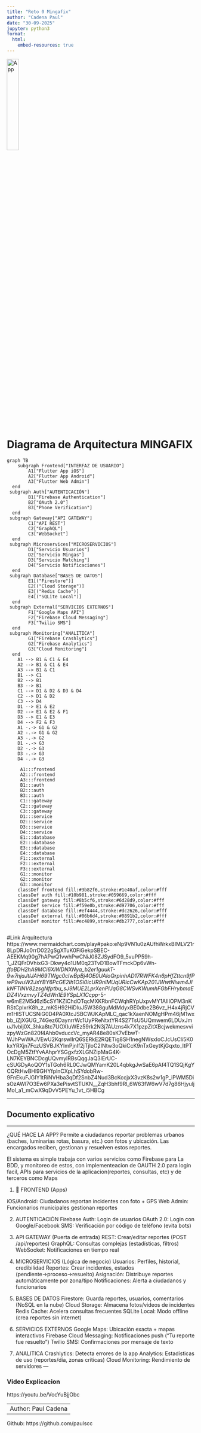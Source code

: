 ```yaml
---
title: "Reto 0 Mingafix"
author: "Cadena Paul"
date: "30-09-2025"
jupyter: python3
format: 
  html:
    embed-resources: true
---
```

![App](images/logo.png){width=25%}
\n

# Diagrama de Arquitectura MINGAFIX

```mermaid
graph TB
    subgraph Frontend["INTERFAZ DE USUARIO"]
        A1["Flutter App iOS"]
        A2["Flutter App Android"]
        A3["Flutter Web Admin"]
  end
 subgraph Auth["AUTENTICACIÓN"]
        B1["Firebase Authentication"]
        B2["OAuth 2.0"]
        B3["Phone Verification"]
  end
 subgraph Gateway["API GATEWAY"]
        C1["API REST"]
        C2["GraphQL"]
        C3["WebSocket"]
  end
 subgraph Microservices["MICROSERVICIOS"]
        D1["Servicio Usuarios"]
        D2["Servicio Mingas"]
        D3["Servicio Matching"]
        D4["Servicio Notificaciones"]
  end
 subgraph Database["BASES DE DATOS"]
        E1[("Firestore")]
        E2[("Cloud Storage")]
        E3[("Redis Cache")]
        E4[("SQLite Local")]
  end
 subgraph External["SERVICIOS EXTERNOS"]
        F1["Google Maps API"]
        F2["Firebase Cloud Messaging"]
        F3["Twilio SMS"]
  end
 subgraph Monitoring["ANALITICA"]
        G1["Firebase Crashlytics"]
        G2["Firebase Analytics"]
        G3["Cloud Monitoring"]
  end
    A1 --> B1 & C1 & E4
    A2 --> B1 & C1 & E4
    A3 --> B1 & C1
    B1 --> C1
    B2 --> B1
    B3 --> B1
    C1 --> D1 & D2 & D3 & D4
    C2 --> D1 & D2
    C3 --> D4
    D1 --> E1 & E2
    D2 --> E1 & E2 & F1
    D3 --> E1 & E3
    D4 --> F2 & F3
    A1 -.-> G1 & G2
    A2 -.-> G1 & G2
    A3 -.-> G2
    D1 -.-> G3
    D2 -.-> G3
    D3 -.-> G3
    D4 -.-> G3

     A1:::frontend
     A2:::frontend
     A3:::frontend
     B1:::auth
     B2:::auth
     B3:::auth
     C1:::gateway
     C2:::gateway
     C3:::gateway
     D1:::service
     D2:::service
     D3:::service
     D4:::service
     E1:::database
     E2:::database
     E3:::database
     E4:::database
     F1:::external
     F2:::external
     F3:::external
     G1:::monitor
     G2:::monitor
     G3:::monitor
    classDef frontend fill:#3b82f6,stroke:#1e40af,color:#fff
    classDef auth fill:#10b981,stroke:#059669,color:#fff
    classDef gateway fill:#8b5cf6,stroke:#6d28d9,color:#fff
    classDef service fill:#f59e0b,stroke:#d97706,color:#fff
    classDef database fill:#ef4444,stroke:#dc2626,color:#fff
    classDef external fill:#06b6d4,stroke:#0891b2,color:#fff
    classDef monitor fill:#ec4899,stroke:#db2777,color:#fff


```

#Link Arquitectura
https://www.mermaidchart.com/play#pako:eNp9VN1u0zAUfhWrkxBIMLV21r8LpDRJo0rrD022gSgXTuK0FiGekpSBEC-AEEKMq90g7hAPwQ1vwhPwCNiJ08ZJSydFO9_5vuPP59h-1_JZQFrDVhixG3-Dkwy4o1UM0q23TvD1BowTFmckDp6vWn-_ffoBDH2hA9MCi6XlWDNXNya_b2er1guukT-9w7njaJtlJAH69TWgc0clwBpBj4OE0UAloQrpinhAD17RWFK4n6pHfZttcn9fPwP9wuW2JsYBY6PcGE2Ih1OSi0icUR9nlMUqURicCwKAp201JWwtNiwm4JIkNFTlNV82zsgNfptbu_sJ9MUE2LprXenPlJqG8CWSvKWumhFGbFHrybmaEDZ4VxzmvyTZ4dWn1E9YSpLX1Ccpp_-5-w6mE2M5d6zl5cSY1KZiChdOTqcMXKRbnFCWqhRYpUxpvMY1AlIIOPM3nKRStCplxrK8h_z_mKSH92HiDIuJ5W388guMdMdyxBE0dbe2B6vz_H4x4jRjCVm1HlSTUCSNiG0D4PA0XtcJSBCWJKApMLC_qac1kXaenNOMgHPm46jM1wxbb_iZjXGUG_74Gez6DaynrrWc1UyPReNtxtYR4S27TsU5UQmwem6LDUxJmuJ1vblj0X_3hka8tc7UOXIuWEz59rk2N3j7AUzns4k7X1pzpZitXBcjwekmesvvizpyWzGn820f4Ahb0vduccVc_myAR48e80sK7vEbwT-WJhPwWAJVEwU2KqrswlIrQ6SERkE2RQETig8SH1negNWsxIoCJcUsCli5K0kxYRXjn7FczUSVBJKYlmPjnIf2jTjloC2INtw3oQkiCcK9nTxGeytKjGqxto_ltPTOcDgM5ZtfYvAAhprYSGgxfzXLGNZipMaG4K-LN7KEYBNCDcgUQvmylRBsQqgJaQ3IErUC-cSUGDyAoQOY1sTGoh6RL0CJwQMYamK20L4qbkgJwSaE6pAf4TQ1SQjKgYCQRtHwBHl9GHYfplnCXpLhSYdobRw-9FnEkuFJGIY1tRiNVHba3qDf2SnbZ4Nud3BcKccjxX3vzK8s2w1gP_iPWM5DisOzAWl7O3Ew6PXa3ePisvtSTUKN__ZqH3bhf9Rl_6W63fW6wV7d7g86HjyuljMol_a1_mCwX9qDvV5PEYu_1vt_i5HBCg

---


## Documento explicativo


---


¿QUÉ HACE LA APP?
Permite a ciudadanos reportar problemas urbanos (baches, luminarias rotas, basura, etc.) con fotos y ubicación. Las encargados reciben, gestionan y resuelven estos reportes. 


El sistema es simple trabaja con varios servicios como Firebase para La BDD, y monitoreo de estos, con implementeacion de OAUTH 2.0 para login facil, APIs para servicios de la aplicacion(reportes, consultas, etc) y de terceros como Maps

1. 🎨 FRONTEND (Apps)

iOS/Android: Ciudadanos reportan incidentes con foto + GPS
Web Admin: Funcionarios municipales gestionan reportes


2.  AUTENTICACIÓN
Firebase Auth: Login de usuarios
OAuth 2.0: Login con Google/Facebook
SMS: Verificación por código de teléfono (evita bots)

3.  API GATEWAY (Puerta de entrada)
REST: Crear/editar reportes (POST /api/reportes)
GraphQL: Consultas complejas (estadísticas, filtros)
WebSocket: Notificaciones en tiempo real

4. MICROSERVICIOS (Lógica de negocio)
Usuarios: Perfiles, historial, credibilidad
Reportes: Crear incidentes, estados (pendiente→proceso→resuelto)
Asignación: Distribuye reportes automáticamente por zona/tipo
Notificaciones: Alerta a ciudadanos y funcionarios

5. BASES DE DATOS
Firestore: Guarda reportes, usuarios, comentarios (NoSQL en la nube)
Cloud Storage: Almacena fotos/videos de incidentes
Redis Cache: Acelera consultas frecuentes
SQLite Local: Modo offline (crea reportes sin internet)

6.  SERVICIOS EXTERNOS
Google Maps: Ubicación exacta + mapas interactivos
Firebase Cloud Messaging: Notificaciones push ("Tu reporte fue resuelto")
Twilio SMS: Confirmaciones por mensaje de texto

7.  ANALITICA
Crashlytics: Detecta errores de la app
Analytics: Estadísticas de uso (reportes/día, zonas críticas)
Cloud Monitoring: Rendimiento de servidores
---

### Video Explicacion 
https://youtu.be/VocYuBjjObc

-------
Author: Paul Cadena 
-
\n

Github: https://github.com/paulscc